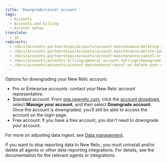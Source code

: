 ```yaml
---
title: 'Downgrade/cancel account '
tags:
  - Accounts
  - Accounts and billing
  - Account setup
translate:
  - jp
redirects:
  - /docs/accounts-partnerships/accounts/account-maintenance/deleting-your-new-relic-account
  - /docs/accounts-partnerships/accounts/account-maintenance/delete-your-new-relic-account
  - /docs/accounts-partnerships/accounts/account-maintenance/cancel-or-delete-your-new-relic-account
  - /docs/accounts/accounts-billing/general-account-settings/downgrade-cancel-account
  - /docs/accounts/accounts/account-maintenance/cancel-or-delete-your-new-relic-account
---
```


Options for downgrading your New Relic account:

* Pro or Enterprise accounts: contact your New Relic account representative.
* Standard account: From [one.newrelic.com](https://one.newrelic.com/), click the [account dropdown](/docs/using-new-relic/welcome-new-relic/get-started/glossary#account-dropdown), select **Manage your account**, and then select **Downgrade account**. Once the account is downgraded, you’ll still be able to access the account on the login page.
* Free account: If you have a free account, you don’t need to downgrade your account.

For more on adjusting data ingest, see [Data management](/docs/telemetry-data-platform/get-data-new-relic/manage-data/manage-your-data).

If you want to stop reporting data to New Relic, you must uninstall and/or delete all agents or other data-reporting integrations. For details, see the documentation for the relevant agents or integrations.
